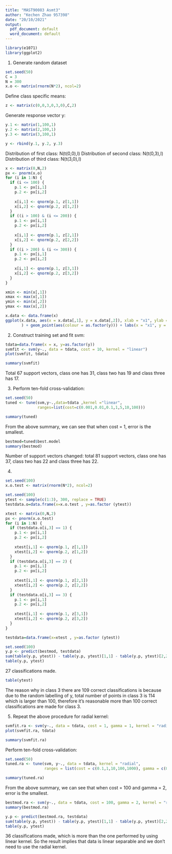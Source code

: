 ```yaml
---
title: "MAST90083 Asmt3"
author: "Kechen Zhao 957398"
date: "20/10/2021"
output:
  pdf_document: default
  word_document: default
---
```


```r
library(e1071)
library(ggplot2)
```

1. Generate random dataset
```r
set.seed(50)
C = 3
N = 300
x.o <- matrix(rnorm(N*2), ncol=2)
```
Define class specific means:
```r
z <- matrix(c(0,0,3,0,3,0),C,2)
```
Generate response vector y:
```r
y.1 <- matrix(1,100,1)
y.2 <- matrix(2,100,1)
y.3 <- matrix(3,100,1)

y <- rbind(y.1, y.2, y.3)
```
Distribution of first class: N(t(0,0),I)
Distribution of second class: N(t(0,3),I)
Distribution of third class: N(t(3,0),I)
```r
x <- matrix(0,N,2)
px <- pnorm(x.o)
for (i in 1:N) {
  if (i <= 100) {
    p.1 <- px[i,1]
    p.2 <- px[i,2]
    
    x[i,1] <- qnorm(p.1, z[1,1])
    x[i,2] <- qnorm(p.2, z[1,2])
  }
  if ((i > 100) & (i <= 200)) {
    p.1 <- px[i,1]
    p.2 <- px[i,2]
    
    x[i,1] <- qnorm(p.1, z[2,1])
    x[i,2] <- qnorm(p.2, z[2,2])
  }
  if ((i > 200) & (i <= 300)) {
    p.1 <- px[i,1]
    p.2 <- px[i,2]
    
    x[i,1] <- qnorm(p.1, z[3,1])
    x[i,2] <- qnorm(p.2, z[3,2])
  }
}
```


```r
xmin <- min(x[,1])
xmax <- max(x[,1])
ymin <- min(x[,2])
ymax <- max(x[,2])

x.data <- data.frame(x)
ggplot(x.data, aes(x = x.data[,1], y = x.data[,2]), xlab = "x1", ylab = "x2"
       ) + geom_point(aes(colour = as.factor(y))) + labs(x = "x1", y = "x2")
```


2. Construct training set and fit svm:
```r
tdata=data.frame(x = x, y=as.factor(y))
svmfit <- svm(y~., data = tdata, cost = 10, kernel = "linear")
plot(svmfit, tdata)
```
```r
summary(svmfit)
```
Total 67 support vectors, class one has 31, class two has 19 and class three has 17. 

3. Perform ten-fold cross-validation:
```r
set.seed(50)
tuned <- tune(svm,y~.,data=tdata ,kernel ="linear", 
              ranges=list(cost=c(0.001,0.01,0.1,1,5,10,100)))
```
```r
summary(tuned)
```
From the above summary, we can see that when cost = 1, error is the smallest. 
```r
bestmod=tuned$best.model
summary(bestmod)
```
Number of support vectors changed: total 81 support vectors, class one has 37, class two has 22 and class three has 22. 

4.
```r
set.seed(100)
x.o.test <- matrix(rnorm(N*2), ncol=2)
```
```r
set.seed(100)
ytest <- sample(c(1:3), 300, replace = TRUE)
testdata.o=data.frame(x=x.o.test , y=as.factor (ytest))
```
```r
xtest <- matrix(0,N,2)
px <- pnorm(x.o.test)
for (i in 1:N) {
  if (testdata.o[i,3] == 1) {
    p.1 <- px[i,1]
    p.2 <- px[i,2]
    
    xtest[i,1] <- qnorm(p.1, z[1,1])
    xtest[i,2] <- qnorm(p.2, z[1,2])
  }
  if (testdata.o[i,3] == 2) {
    p.1 <- px[i,1]
    p.2 <- px[i,2]
    
    xtest[i,1] <- qnorm(p.1, z[2,1])
    xtest[i,2] <- qnorm(p.2, z[2,2])
  }
  if (testdata.o[i,3] == 3) {
    p.1 <- px[i,1]
    p.2 <- px[i,2]
    
    xtest[i,1] <- qnorm(p.1, z[3,1])
    xtest[i,2] <- qnorm(p.2, z[3,2])
  }
}
```
```r
testdata=data.frame(x=xtest , y=as.factor (ytest))
```

```r
set.seed(100)
y.p <- predict(bestmod, testdata)
sum(table(y.p, ytest)) - table(y.p, ytest)[1,1] - table(y.p, ytest)[2,2] - table(y.p, ytest)[3,3]
table(y.p, ytest)
```
27 classifications made. 
```r
table(ytest)
```
The reason why in class 3 there are 109 correct classifications is because due to the random labelling of y, total number of points in class 3 is 114 which is larger than 100, therefore it's reasonable more than 100 correct classifications are made for class 3. 

5. Repeat the above procedure for radial kernel:
```r
svmfit.ra <- svm(y~., data = tdata, cost = 1, gamma = 1, kernel = "radial")
plot(svmfit.ra, tdata)
```
```r
summary(svmfit.ra)
```
Perform ten-fold cross-validation:
```r
set.seed(50)
tuned.ra <- tune(svm, y~., data = tdata, kernel = "radial",
                 ranges = list(cost = c(0.1,1,10,100,1000), gamma = c(0.5,1,2,3,4)))
```
```r
summary(tuned.ra)
```
From the above summary, we can see that when cost = 100 and gamma = 2, error is the smallest. 
```r
bestmod.ra <- svm(y~., data = tdata, cost = 100, gamma = 2, kernel = "radial")
summary(bestmod.ra)
```
```r
y.p <- predict(bestmod.ra, testdata)
sum(table(y.p, ytest)) - table(y.p, ytest)[1,1] - table(y.p, ytest)[2,2] - table(y.p, ytest)[3,3]
table(y.p, ytest)
```
36 classifications made, which is more than the one performed by using linear kernel. So the result implies that data is linear separable and we don't need to use the radial kernel. 
















